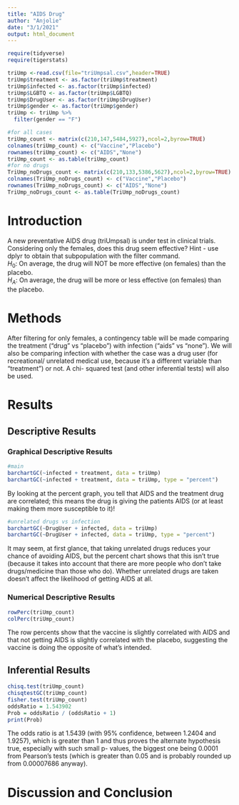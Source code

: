 ```yaml
---
title: "AIDS Drug"
author: "Anjolie"
date: "3/1/2021"
output: html_document
---
```


```r
require(tidyverse)
require(tigerstats)
```

```r
triUmp <-read.csv(file="triUmpsal.csv",header=TRUE)
triUmp$treatment <- as.factor(triUmp$treatment)
triUmp$infected <- as.factor(triUmp$infected)
triUmp$LGBTQ <- as.factor(triUmp$LGBTQ)
triUmp$DrugUser <- as.factor(triUmp$DrugUser)
triUmp$gender <- as.factor(triUmp$gender)
triUmp <- triUmp %>%
  filter(gender == "F") 

#for all cases
triUmp_count <- matrix(c(210,147,5484,5927),ncol=2,byrow=TRUE)
colnames(triUmp_count) <- c("Vaccine","Placebo")
rownames(triUmp_count) <- c("AIDS","None")
triUmp_count <- as.table(triUmp_count)
#for no drugs
TriUmp_noDrugs_count <- matrix(c(210,133,5386,5627),ncol=2,byrow=TRUE)
colnames(TriUmp_noDrugs_count) <- c("Vaccine","Placebo")
rownames(TriUmp_noDrugs_count) <- c("AIDS","None")
TriUmp_noDrugs_count <- as.table(TriUmp_noDrugs_count)
```

# Introduction

<!--In this section you explain what you are trying to show.  Where did the data come from?  What is the research or other question you are trying to answer?.  If you skimp in this section expect to be marked down in your grade. Paint a picture of the project a couple of paragraphs is expected!-->

A new  preventative AIDS drug (triUmpsal) is under test in clinical trials. Considering only the females, does this drug seem effective?  Hint - use dplyr to obtain that subpopulation with the filter command.  
$H_0$: On average, the drug will NOT be more effective (on females) than the placebo.  
$H_A$: On average, the drug will be more or less effective (on females) than the placebo.  

# Methods
After filtering for only females, a contingency table will be made comparing the treatment ("drug" vs "placebo") with infection ("aids" vs "none"). We will also be comparing infection with whether the case was a drug user (for recreational/ unrelated medical use, because it's a different variable than "treatment") or not. A chi- squared test (and other inferential tests) will also be used.  
<!--Decide on your methods:  use "variable analysis" or other appropriate descriptors.  Make sure to choose at least one graphical method and at least one numerical method. Discuss what data manipulations may be needed for example subsetting or other binning procedures and what sort of graphical displays and inferential tools will be used!-->

# Results

<!--Divide this section into two sub-sections:  One for your descriptive  results and one for your inferential results.!-->

## Descriptive Results

### Graphical Descriptive Results
```r
#main
barchartGC(~infected + treatment, data = triUmp)
barchartGC(~infected + treatment, data = triUmp, type = "percent")
```
By looking at the percent graph, you tell that AIDS and the treatment drug are correlated; this means the drug is giving the patients AIDS (or at least making them more susceptible to it)!  

```r
#unrelated drugs vs infection
barchartGC(~DrugUser + infected, data = triUmp)
barchartGC(~DrugUser + infected, data = triUmp, type = "percent")
```
It may seem, at first glance, that taking unrelated drugs reduces your chance of avoiding AIDS, but the percent chart shows that this isn't true (because it takes into account that there are more people who don't take drugs/medicine than those who do). Whether unrelated drugs are taken doesn't affect the likelihood of getting AIDS at all.  
<!--Graphical results here.  Make sure to show your code.  Provide appropriate labels for axes, giving units if possible, and provide a good title for the graph, too.  Use the graphical results to describe the patterns if any that exist in the data as focused toward the research question. Bottom line is to explain the features of the graph that are relevant to conforming or departing to what is expected by your null hypothesis !-->

### Numerical Descriptive Results
```r
rowPerc(triUmp_count)
colPerc(triUmp_count)
```
The row percents show that the vaccine is slightly correlated with AIDS and that not getting AIDS is slightly correlated with the placebo, suggesting the vaccine is doing the opposite of what's intended.  
<!--Numerical results go here. Use the numerical results to describe the patterns if any that exist in the data as focused toward the research question!-->

## Inferential Results
```r
chisq.test(triUmp_count)
chisqtestGC(triUmp_count)
fisher.test(triUmp_count)
oddsRatio = 1.543902
Prob = oddsRatio / (oddsRatio + 1)
print(Prob)
```
The odds ratio is at 1.5439 (with 95% confidence, between 1.2404 and 1.9257), which is greater than 1 and thus proves the alternate hypothesis true, especially with such small p- values, the biggest one being 0.0001 from Pearson's tests (which is greater than 0.05 and is probably rounded up from 0.00007686 anyway). 
<!--State hypothesis clearly.  Make sure your discussion of the inferential test covers all the aspects that the test output produces, such as test statistic, p-value etc.  Make a decision about the null hypothesis, explain the assumptions on which the selected test/procedure was based, and why the chosen procedure satisfys the assumptions and is appropriate to answer the research question!-->


# Discussion and Conclusion

<!--Discussion and conclusion here.  If you found a relationship be sure to consider whether the relationship occurs because one of the variavbles causes the other, or whether they perhasps are related for some other reason.  Watch the chapter 6 videos from the GeorgeTown videos collection.!-->
